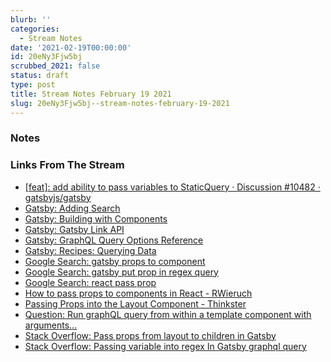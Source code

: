 ```yaml
---
blurb: ''
categories:
  - Stream Notes
date: '2021-02-19T00:00:00'
id: 20eNy3Fjw5bj
scrubbed_2021: false
status: draft
type: post
title: Stream Notes February 19 2021
slug: 20eNy3Fjw5bj--stream-notes-february-19-2021
---
```


### Notes



### Links From The Stream


- [[feat]: add ability to pass variables to StaticQuery · Discussion #10482 · gatsbyjs/gatsby](https://github.com/gatsbyjs/gatsby/discussions/10482)
- [Gatsby: Adding Search](https://www.gatsbyjs.com/docs/how-to/adding-common-features/adding-search/)
- [Gatsby: Building with Components](https://www.gatsbyjs.com/docs/conceptual/building-with-components/)
- [Gatsby: Gatsby Link API](https://www.gatsbyjs.com/docs/reference/built-in-components/gatsby-link/)
- [Gatsby: GraphQL Query Options Reference](https://www.gatsbyjs.com/docs/graphql-reference/)
- [Gatsby: Recipes: Querying Data](https://www.gatsbyjs.com/docs/recipes/querying-data/)
- [Google Search: gatsby props to component](https://www.google.com/search?newwindow=1&client=safari&rls=en&ei=QIIwYKCOItHW5gL7hoKQCA&q=gatsby+props+to+component&oq=gatsby+props+to+component&gs_lcp=Cgdnd3Mtd2l6EAMyBggAEBYQHjoHCAAQsAMQQzoHCAAQRxCwAzoCCAA6CAgAEBYQChAeOgkIABDJAxAWEB46CAghEBYQHRAeOggIABAIEA0QHlC-FViULmCIMmgBcAJ4AIABYIgBuwiSAQIxNJgBAKABAaoBB2d3cy13aXrIAQnAAQE&sclient=gws-wiz&ved=0ahUKEwigrvb7wvfuAhVRq1kKHXuDAIIQ4dUDCAw&uact=5)
- [Google Search: gatsby put prop in regex query](https://www.google.com/search?client=safari&rls=en&q=gatsby+put+prop+in+regex+query&ie=UTF-8&oe=UTF-8)
- [Google Search: react pass prop](https://www.google.com/search?client=safari&rls=en&q=react+pass+prop&ie=UTF-8&oe=UTF-8)
- [How to pass props to components in React - RWieruch](https://www.robinwieruch.de/react-pass-props-to-component)
- [Passing Props into the Layout Component - Thinkster](https://thinkster.io/tutorials/up-and-running-with-gatsby-layouts/passing-props-into-the-layout-component)
- [Question: Run graphQL query from within a template component with arguments...](https://github.com/gatsbyjs/gatsby/issues/3680)
- [Stack Overflow: Pass props from layout to children in Gatsby](https://stackoverflow.com/questions/48725557/pass-props-from-layout-to-children-in-gatsby)
- [Stack Overflow: Passing variable into regex In Gatsby graphql query](https://stackoverflow.com/questions/46933246/passing-variable-into-regex-in-gatsby-graphql-query)
